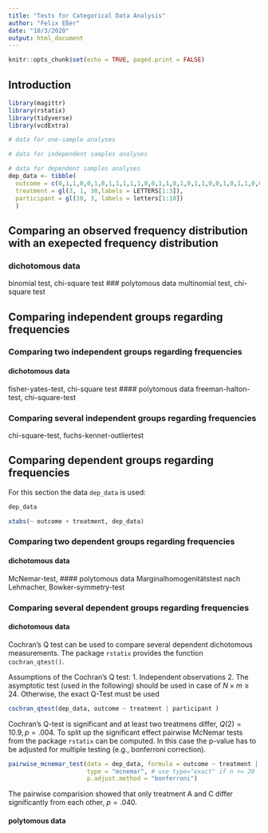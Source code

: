 ```yaml
---
title: "Tests for Categorical Data Analysis"
author: "Felix Eßer"
date: "10/3/2020"
output: html_document
---
```


```r
knitr::opts_chunk$set(echo = TRUE, paged.print = FALSE)
```

## Introduction

```r
library(magittr)
library(rstatix)
library(tidyverse)
library(vcdExtra)
```

```r
# data for one-sample analyses

# data for independent samples analyses

# data for dependent samples analyses
dep_data <- tibble(
  outcome = c(0,1,1,0,0,1,0,1,1,1,1,1,0,0,1,1,0,1,0,1,1,0,0,1,0,1,1,0,0,1),
  treatment = gl(3, 1, 30,labels = LETTERS[1:3]),
  participant = gl(10, 3, labels = letters[1:10])
  )
```



## Comparing an observed frequency distribution with an exepected frequency distribution

### dichotomous data
binomial test, chi-square test
### polytomous data
multinomial test, chi-square test

## Comparing independent groups regarding frequencies

### Comparing two independent groups regarding frequencies
#### dichotomous data
fisher-yates-test, chi-square test
#### polytomous data
freeman-halton-test, chi-square-test

### Comparing several independent groups regarding frequencies
chi-square-test, fuchs-kennet-outliertest

## Comparing dependent groups regarding frequencies
For this section the data `dep_data` is used:
```r
dep_data
```

```r
xtabs(~ outcome + treatment, dep_data)
```

### Comparing two dependent groups regarding frequencies
#### dichotomous data
McNemar-test, 
#### polytomous data
Marginalhomogenitätstest nach Lehmacher, Bowker-symmetry-test

### Comparing several dependent groups regarding frequencies


#### dichotomous data
Cochran's Q test can be used to compare several dependent dichotomous measurements. The package `rstatix` provides the function `cochran_qtest()`.

Assumptions of the Cochran's Q test:
1. Independent observations
2. The asymptotic test (used in the following) should be used in case of $N \times m \geq 24$. Otherwise, the exact Q-Test must be used

```r
cochran_qtest(dep_data, outcome ~ treatment | participant )
```

Cochran's Q-test is significant and at least two treatmens differ, $Q(2) = 10.9, p = .004$.
To split up the significant effect pairwise McNemar tests from the package `rstatix` can be computed. In this case the p-value has to be adjusted for multiple testing (e.g., bonferroni correction).
```r
pairwise_mcnemar_test(data = dep_data, formula = outcome ~ treatment | participant, 
                      type = "mcnemar", # use type="exact" if n <= 20 
                      p.adjust.method = "bonferroni")
```
The pairwise comparision showed that only treatment A and C differ significantly from each other, $p = .040$.


#### polytomous data











